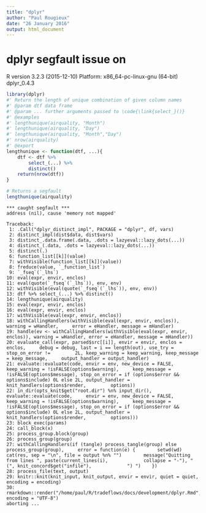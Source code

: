 ```yaml
---
title: "dplyr"
author: "Paul Rougieux"
date: "26 January 2016"
output: html_document
---
```



# dplyr segfault issue on 
R version 3.2.3 (2015-12-10)
Platform: x86_64-pc-linux-gnu (64-bit)
dplyr_0.4.3
```r
library(dplyr)
#' Return the length of unique combination of given column names
#' @param dtf data frame
#' @param ... further arguments passed to \code{\link{select_}()}
#' @examples
#' lengthunique(airquality, "Month")
#' lengthunique(airquality, "Day")
#' lengthunique(airquality, "Month","Day")
#' nrow(airquality)
#' @export
lengthunique <- function(dtf, ...){
    dtf <- dtf %>%
        select_(...) %>%
        distinct()
    return(nrow(dtf))
}
```

```r
# Returns a segfault
lengthunique(airquality)
```


```
*** caught segfault ***
address (nil), cause 'memory not mapped'

Traceback:
 1: .Call("dplyr_distinct_impl", PACKAGE = "dplyr", df, vars)
 2: distinct_impl(dist$data, dist$vars)
 3: distinct_.data.frame(.data, .dots = lazyeval::lazy_dots(...))
 4: distinct_(.data, .dots = lazyeval::lazy_dots(...))
 5: distinct(.)
 6: function_list[[k]](value)
 7: withVisible(function_list[[k]](value))
 8: freduce(value, `_function_list`)
 9: `_fseq`(`_lhs`)
10: eval(expr, envir, enclos)
11: eval(quote(`_fseq`(`_lhs`)), env, env)
12: withVisible(eval(quote(`_fseq`(`_lhs`)), env, env))
13: dtf %>% select_(...) %>% distinct()
14: lengthunique(airquality)
15: eval(expr, envir, enclos)
16: eval(expr, envir, enclos)
17: withVisible(eval(expr, envir, enclos))
18: withCallingHandlers(withVisible(eval(expr, envir, enclos)), warning = wHandler,     error = eHandler, message = mHandler)
19: handle(ev <- withCallingHandlers(withVisible(eval(expr, envir,     enclos)), warning = wHandler, error = eHandler, message = mHandler))
20: evaluate_call(expr, parsed$src[[i]], envir = envir, enclos = enclos,     debug = debug, last = i == length(out), use_try = stop_on_error !=         2L, keep_warning = keep_warning, keep_message = keep_message,     output_handler = output_handler)
21: evaluate::evaluate(code, envir = env, new_device = FALSE, keep_warning = !isFALSE(options$warning),     keep_message = !isFALSE(options$message), stop_on_error = if (options$error &&         options$include) 0L else 2L, output_handler = knit_handlers(options$render,         options))
22: in_dir(opts_knit$get("root.dir") %n% input_dir(), evaluate::evaluate(code,     envir = env, new_device = FALSE, keep_warning = !isFALSE(options$warning),     keep_message = !isFALSE(options$message), stop_on_error = if (options$error &&         options$include) 0L else 2L, output_handler = knit_handlers(options$render,         options)))
23: block_exec(params)
24: call_block(x)
25: process_group.block(group)
26: process_group(group)
27: withCallingHandlers(if (tangle) process_tangle(group) else process_group(group),     error = function(e) {        setwd(wd)        cat(res, sep = "\n", file = output %n% "")        message("Quitting from lines ", paste(current_lines(i),             collapse = "-"), " (", knit_concord$get("infile"),             ") ")    })
28: process_file(text, output)
29: knitr::knit(knit_input, knit_output, envir = envir, quiet = quiet,     encoding = encoding)
30: rmarkdown::render("/home/paul/R/tradeflows/docs/development/dplyr.Rmd",     encoding = "UTF-8")
aborting ...
```
